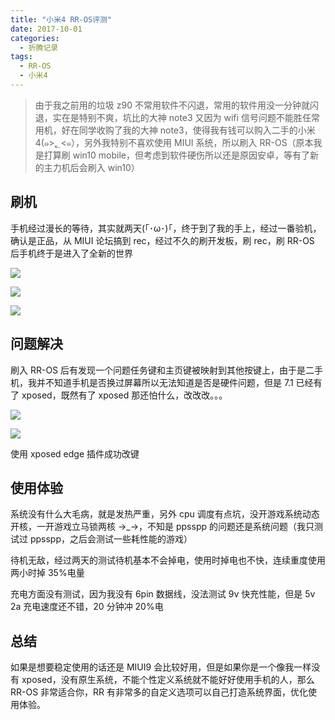 ```yaml
---
title: "小米4 RR-OS评测"
date: 2017-10-01
categories:
  - 折腾记录
tags:
  - RR-OS
  - 小米4
---
```


> 由于我之前用的垃圾 z90 不常用软件不闪退，常用的软件用没一分钟就闪退，实在是特别不爽，坑比的大神 note3 又因为 wifi 信号问题不能胜任常用机，好在同学收购了我的大神 note3，使得我有钱可以购入二手的小米 4(๑>؂<๑），另外我特别不喜欢使用 MIUI 系统，所以刷入 RR-OS（原本我是打算刷 win10 mobile，但考虑到软件硬伤所以还是原因安卓，等有了新的主力机后会刷入 win10）

## 刷机

手机经过漫长的等待，其实就两天(｢･ω･)｢，终于到了我的手上，经过一番验机，确认是正品，从 MIUI 论坛搞到 rec，经过不久的刷开发板，刷 rec，刷 RR-OS 后手机终于是进入了全新的世界

![](https://static.yecdn.com/syfxlin/rr-os-1.jpg)

![](https://static.yecdn.com/syfxlin/rr-os-2.jpg)

![](https://static.yecdn.com/syfxlin/rr-os-3.jpg)

## 问题解决

刷入 RR-OS 后有发现一个问题任务键和主页键被映射到其他按键上，由于是二手机，我并不知道手机是否换过屏幕所以无法知道是否是硬件问题，但是 7.1 已经有了 xposed，既然有了 xposed 那还怕什么，改改改。。。

![](https://static.yecdn.com/syfxlin/xposed-edge-1.jpg)

![](https://static.yecdn.com/syfxlin/xposed-edge-2.jpg)

使用 xposed edge 插件成功改键

## 使用体验

系统没有什么大毛病，就是发热严重，另外 cpu 调度有点坑，没开游戏系统动态开核，一开游戏立马锁两核 →_→，不知是 ppsspp 的问题还是系统问题（我只测试过 ppsspp，之后会测试一些耗性能的游戏）

待机无敌，经过两天的测试待机基本不会掉电，使用时掉电也不快，连续重度使用两小时掉 35%电量

充电方面没有测试，因为我没有 6pin 数据线，没法测试 9v 快充性能，但是 5v 2a 充电速度还不错，20 分钟冲 20%电

## 总结

如果是想要稳定使用的话还是 MIUI9 会比较好用，但是如果你是一个像我一样没有 xposed，没有原生系统，不能个性定义系统就不能好好使用手机的人，那么 RR-OS 非常适合你，RR 有非常多的自定义选项可以自己打造系统界面，优化使用体验。
